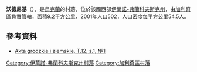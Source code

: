 {{coord|49|4|33|N|24|48|32|E|scale:30000|display=title}}

'''沃德尼基'''（{{lang-uk|Водники}}），是[[烏克蘭|烏克蘭]]的村落，位於該國西部[[伊萬諾-弗蘭科夫斯克州|伊萬諾-弗蘭科夫斯克州]]，由[[加利奇區_(烏克蘭)|加利奇區]]負責管轄，面積9.2平方公里，2001年人口502，人口密度每平方公里54.5人。

==參考資料==
*[http://polona.pl/item/665606/10/ Akta grodzkie i ziemskie, T.12, s.1, №1] {{Wayback|url=http://polona.pl/item/665606/10/ |date=20151222095808 }}

{{DEFAULTSORT:Водники}}
[[Category:伊萬諾-弗蘭科夫斯克州村落|Category:伊萬諾-弗蘭科夫斯克州村落]]
[[Category:加利奇區村落|Category:加利奇區村落]]


{{IvanoFrankivsk-geo-stub}}